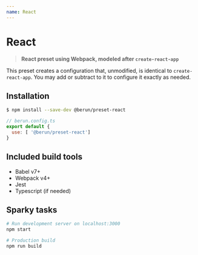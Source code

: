 ```yaml
---
name: React
---
```


# React

> **React preset using Webpack, modeled after `create-react-app`**

This preset creates a configuration that, unmodified, is identical to `create-react-app`.  You may
add or subtract to it to configure it exactly as needed.

## Installation

```bash
$ npm install --save-dev @berun/preset-react
```

```js
// berun.config.ts
export default {
  use: [ '@berun/preset-react']
}
```

## Included build tools

* Babel v7+
* Webpack v4+
* Jest 
* Typescript (if needed)

## Sparky tasks

```bash
# Run development server on localhost:3000
npm start

# Production build
npm run build
```